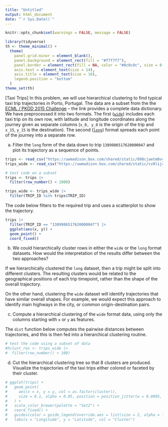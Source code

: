 ```yaml
---
title: "Untitled"
output: html_document
date: "`r Sys.Date()`"
---
```


```r
knitr::opts_chunk$set(warnings = FALSE, message = FALSE)
```

```r
library(tidyverse)
th <- theme_minimal() + 
  theme(
    panel.grid.minor = element_blank(),
    panel.background = element_rect(fill = "#f7f7f7"),
    panel.border = element_rect(fill = NA, color = "#0c0c0c", size = 0.6),
    axis.text = element_text(size = 14),
    axis.title = element_text(size = 16),
    legend.position = "bottom"
  )
theme_set(th)
```

[Taxi Trips] In this problem, we will use hierarchical clustering to find
typical taxi trip trajectories in Porto, Portugal. The data are a subset from
the the [ECML / PKDD 2015
Challenge](http://www.geolink.pt/ecmlpkdd2015-challenge/dataset.html) -- the
link provides a complete data dictionary. We have preprocessed it into two
formats. The first
([`wide`](https://uwmadison.box.com/shared/static/cv0lij4d9gn3s8m2k98t2ue34oz6sbj5.csv))
includes each taxi trip on its own row, with latitude and longitude coordinates
along the journey given as separate columns (`x_0, y_0` is the origin of the
trip and `x_15`, `y_15` is the destination). The second
([`long`](https://uwmadison.box.com/shared/static/098cjaetm8vy0mufq21mc8i9nue2rr2b.csv))
format spreads each point of the journey into a separate row.
    
a. Filter the `long` form of the data down to trip `1389986517620000047` and
plot its trajectory as a sequence of points.

```r
trips <- read_csv("https://uwmadison.box.com/shared/static/098cjaetm8vy0mufq21mc8i9nue2rr2b.csv", col_types = cols(TRIP_ID = col_character()))
trips_wide <- read_csv("https://uwmadison.box.com/shared/static/cv0lij4d9gn3s8m2k98t2ue34oz6sbj5.csv", col_types = cols(TRIP_ID = col_character()))

# test code on a subset
trips <- trips |>
  filter(row_number() < 1000)

trips_wide <- trips_wide |>
  filter(TRIP_ID %in% trips$TRIP_ID)
```

The code below filters to the required trip and uses a scatterplot to show the
trajectory.

```r
trips |>
  filter(TRIP_ID == "1389986517620000047") |>
  ggplot(aes(x, y)) +
  geom_point() +
  coord_fixed()
```

    
b. We could hierarchically cluster rows in either the `wide` or the `long`
format datasets. How would the interpretation of the results differ between the
two approaches?

If we hierarchically clustered the `long` dataset, then a trip might be split
into different clusters. The resulting clusters would be related to the
geographical positions of each trip timepoint, rather than the shape of the
overall trajectory.

On the other hand, clustering the `wide` dataset will identify trajectories that
have similar overall shapes. For example, we would expect this approach to
identify main highways in the city, or common origin-destination pairs.

c. Compute a hierarchical clustering of the `wide` format data, using only the
columns starting with `x` or `y` as features.

The `dist` function below computes the pairwise distances between trajectories,
and this is then fed into a hierarchical clustering routine.

```r
# test the code using a subset of data
#hclust_res <- trips_wide |>
#  filter(row_number() < 100)
```

d. Cut the hierarchical clustering tree so that 8 clusters are produced.
Visualize the trajectories of the taxi trips either colored or faceted by their
cluster.

```r
# ggplot(trips) +
#   geom_point(
#     aes(x = x, y = y, col = as.factor(cluster)),
#     size = 0.1, alpha = 0.05, position = position_jitter(w = 0.0005, h = 0.0005)
#   ) +
#   scale_color_brewer(palette = "Set2") +
#   coord_fixed() +
#   guides(color = guide_legend(override.aes = list(size = 2, alpha = 1))) +
#   labs(x = "Longitude", y = "Latitude", col = "Cluster")
```
